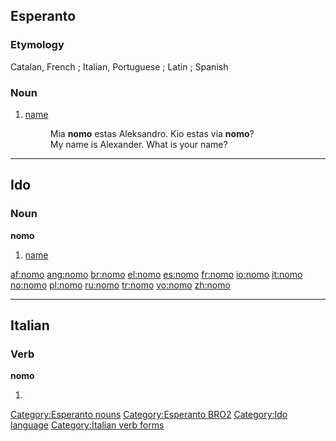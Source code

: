 ==Esperanto==
===Etymology===
Catalan, French {{term|nom}}; Italian, Portuguese {{term|nome}}; Latin {{term|nomen}}; Spanish {{term|nombre}}

===Noun===
{{eo-noun}}

#[[name]]
#: Mia '''nomo''' estas Aleksandro. Kio estas via '''nomo'''?
#: My name is Alexander.  What is your name?
[[Category:Esperanto nouns]]
[[Category:Esperanto BRO2]]

----

==Ido==
===Noun===
'''nomo'''

# [[name]]

[[Category:Ido language]]
{{eo-noun}}

[[af:nomo]]
[[ang:nomo]]
[[br:nomo]]
[[el:nomo]]
[[es:nomo]]
[[fr:nomo]]
[[io:nomo]]
[[it:nomo]]
[[no:nomo]]
[[pl:nomo]]
[[ru:nomo]]
[[tr:nomo]]
[[vo:nomo]]
[[zh:nomo]]

----
{{see|nomò}}
==Italian==

===Verb===
'''nomo'''

# {{form of|[[first-person|First-person]] [[singular]] [[present tense]]|[[nomare#Italian|nomare]]|lang=Italian}}

[[Category:Italian verb forms]]

{{rfc-auto}}